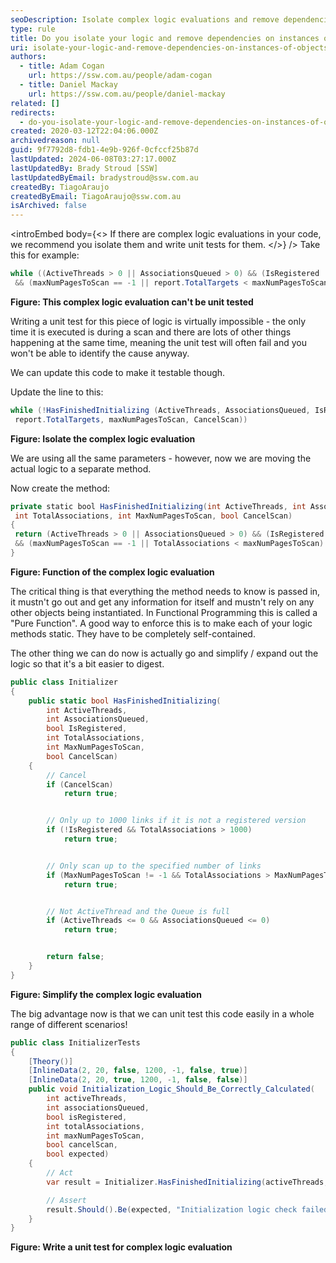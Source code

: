```yaml
---
seoDescription: Isolate complex logic evaluations and remove dependencies on instances of objects to improve testability and maintainability.
type: rule
title: Do you isolate your logic and remove dependencies on instances of objects?
uri: isolate-your-logic-and-remove-dependencies-on-instances-of-objects
authors:
  - title: Adam Cogan
    url: https://ssw.com.au/people/adam-cogan
  - title: Daniel Mackay
    url: https://ssw.com.au/people/daniel-mackay
related: []
redirects:
  - do-you-isolate-your-logic-and-remove-dependencies-on-instances-of-objects
created: 2020-03-12T22:04:06.000Z
archivedreason: null
guid: 9f7792d8-fdb1-4e9b-926f-0cfccf25b87d
lastUpdated: 2024-06-08T03:27:17.000Z
lastUpdatedBy: Brady Stroud [SSW]
lastUpdatedByEmail: bradystroud@ssw.com.au
createdBy: TiagoAraujo
createdByEmail: TiagoAraujo@ssw.com.au
isArchived: false
---
```


<introEmbed
  body={<>
If there are complex logic evaluations in your code, we recommend you isolate them and write unit tests for them.
  </>}
/>
Take this for example:

```cs
while ((ActiveThreads > 0 || AssociationsQueued > 0) && (IsRegistered || report.TotalTargets <= 1000 )
 && (maxNumPagesToScan == -1 || report.TotalTargets < maxNumPagesToScan) && (!CancelScan))
```

**Figure: This complex logic evaluation can't be unit tested**

Writing a unit test for this piece of logic is virtually impossible - the only time it is executed is during a scan and there are lots of other things happening at the same time, meaning the unit test will often fail and you won't be able to identify the cause anyway.

We can update this code to make it testable though.

Update the line to this:

```cs
while (!HasFinishedInitializing (ActiveThreads, AssociationsQueued, IsRegistered,
 report.TotalTargets, maxNumPagesToScan, CancelScan))
```

**Figure: Isolate the complex logic evaluation**

We are using all the same parameters - however, now we are moving the actual logic to a separate method.

Now create the method:

```cs
private static bool HasFinishedInitializing(int ActiveThreads, int AssociationsQueued, bool IsRegistered,
 int TotalAssociations, int MaxNumPagesToScan, bool CancelScan)
{
 return (ActiveThreads > 0 || AssociationsQueued > 0) && (IsRegistered || TotalAssociations <= 1000 )
 && (maxNumPagesToScan == -1 || TotalAssociations < maxNumPagesToScan) && (!CancelScan);
}
```

**Figure: Function of the complex logic evaluation**

The critical thing is that everything the method needs to know is passed in, it mustn't go out and get any information for itself and mustn't rely on any other objects being instantiated. In Functional Programming this is called a "Pure Function". A good way to enforce this is to make each of your logic methods static. They have to be completely self-contained.

The other thing we can do now is actually go and simplify / expand out the logic so that it's a bit easier to digest.

```cs
public class Initializer
{
    public static bool HasFinishedInitializing(
        int ActiveThreads,
        int AssociationsQueued,
        bool IsRegistered,
        int TotalAssociations,
        int MaxNumPagesToScan,
        bool CancelScan)
    {
        // Cancel
        if (CancelScan)
            return true;


        // Only up to 1000 links if it is not a registered version
        if (!IsRegistered && TotalAssociations > 1000)
            return true;


        // Only scan up to the specified number of links
        if (MaxNumPagesToScan != -1 && TotalAssociations > MaxNumPagesToScan)
            return true;


        // Not ActiveThread and the Queue is full
        if (ActiveThreads <= 0 && AssociationsQueued <= 0)
            return true;


        return false;
    }
}
```

**Figure: Simplify the complex logic evaluation**

The big advantage now is that we can unit test this code easily in a whole range of different scenarios!

```cs
public class InitializerTests
{
    [Theory()]
    [InlineData(2, 20, false, 1200, -1, false, true)]
    [InlineData(2, 20, true, 1200, -1, false, false)]
    public void Initialization_Logic_Should_Be_Correctly_Calculated(
        int activeThreads,
        int associationsQueued,
        bool isRegistered,
        int totalAssociations,
        int maxNumPagesToScan,
        bool cancelScan,
        bool expected)
    {
        // Act
        var result = Initializer.HasFinishedInitializing(activeThreads, associationsQueued, isRegistered, totalAssociations, maxNumPagesToScan, cancelScan);

        // Assert
        result.Should().Be(expected, "Initialization logic check failed");
    }
}
```

**Figure: Write a unit test for complex logic evaluation**
